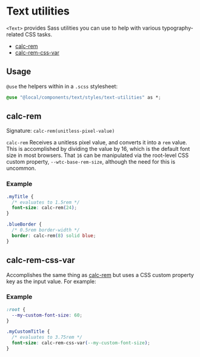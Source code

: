 
<Meta title="components/text/styles/text-utilities" />

# Text utilities

`<Text>` provides Sass utilities you can use to help with various typography-related CSS tasks.

- [calc-rem](#calc-rem)
- [calc-rem-css-var](#calc-rem-css-var)

## Usage

`@use` the helpers within in a `.scss` stylesheet:

```css filename="components/your-component/your-component.module.scss"
@use "@local/components/text/styles/text-utilities" as *;
```

## calc-rem

Signature: `calc-rem(unitless-pixel-value)`

`calc-rem` Receives a unitless pixel value, and converts it into a `rem` value. This is accomplished by dividing the value by 16, which is the default font size in most browsers. That `16` can be manipulated via the root-level CSS custom property, `--wtc-base-rem-size`, although the need for this is uncommon.

### Example

```css
.myTitle {
  /* evaluates to 1.5rem */
  font-size: calc-rem(24);
}

.blueBorder {
  /* 0.5rem border-width */
  border: calc-rem(8) solid blue;
}
```

## calc-rem-css-var

Accomplishes the same thing as [calc-rem](#calc-rem) but uses a CSS custom property key as the input value. For example:

### Example

```css
:root {
  --my-custom-font-size: 60;
}

.myCustomTitle {
  /* evaluates to 3.75rem */
  font-size: calc-rem-css-var(--my-custom-font-size);
}
```
